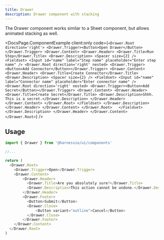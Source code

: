 ```yaml
---
title: Drawer
description: Drawer component with stacking
---
```


The Drawer component works similar to a Sheet component, but allows animated stacking as well.


<DocsPage.ComponentExample
  client:only
  code={`<Drawer.Root direction='right'>
    <Drawer.Trigger><Button>Open Drawer</Button></Drawer.Trigger>
    <Drawer.Content>
      <Drawer.Header>
        <Drawer.Title>Run Step</Drawer.Title>
        <Drawer.Description>
          <Spacer size={2} />
          <Fieldset>
            <Input
              id="name"
              label="Step name"
              placeholder="Enter step name"
            />
            <Drawer.Root direction='right' nested>
              <Drawer.Trigger><Button>Add Connector</Button></Drawer.Trigger>
              <Drawer.Content>
                <Drawer.Header>
                  <Drawer.Title>Create Connector</Drawer.Title>
                  <Drawer.Description>
                    <Spacer size={2} />
                    <Fieldset>
                      <Input
                        id="name"
                        label="Connector name"
                        placeholder="Enter connector name"
                      />
                      <Drawer.Root direction='right' nested>
                        <Drawer.Trigger><Button>Add Secret</Button></Drawer.Trigger>
                        <Drawer.Content>
                          <Drawer.Header>
                            <Drawer.Title>Create Secret</Drawer.Title>
                            <Drawer.Description>Shhh. This is a secret.</Drawer.Description>
                          </Drawer.Header>
                        </Drawer.Content>
                      </Drawer.Root>
                    </Fieldset>
                  </Drawer.Description>
                </Drawer.Header>
              </Drawer.Content>
            </Drawer.Root>  
          </Fieldset>
        </Drawer.Description>
      </Drawer.Header>
    </Drawer.Content>
  </Drawer.Root>`}
/>

## Usage

```typescript jsx
import { Drawer } from '@harnessio/ui/components'

//...

return (
  <Drawer.Root>
    <Drawer.Trigger>Open</Drawer.Trigger>
    <Drawer.Content>
        <Drawer.Header>
          <Drawer.Title>Are you absolutely sure?</Drawer.Title>
          <Drawer.Description>This action cannot be undone.</Drawer.Description>
        </Drawer.Header>
        <Drawer.Footer>
          <Button>Submit</Button>
          <Drawer.Close>
              <Button variant="outline">Cancel</Button>
          </Drawer.Close>
        </Drawer.Footer>
    </Drawer.Content>
  </Drawer.Root>
)
```

